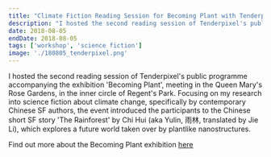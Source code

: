 ```yaml
---
title: "Climate Fiction Reading Session for Becoming Plant with Tenderpixel at Regent's Park London"
description: "I hosted the second reading session of Tenderpixel's public programme accompanying the exhibition 'Becoming Plant', meeting in the Queen Mary's Rose Gardens, in the inner circle of Regent's Park. Focusing on my research into science fiction about climate change, specifically by contemporary Chinese SF authors, the event introduced the participants to the Chinese short SF story 'The Rainforest' by Chi Hui (aka Yulin, 雨林, translated by Jie Li), which explores a future world taken over by plantlike nanostructures."
date: 2018-08-05
endDate: 2018-08-05
tags: ['workshop', 'science fiction']
image: './180805_tenderpixel.png'
---
```


I hosted the second reading session of Tenderpixel's public programme accompanying the exhibition 'Becoming Plant', meeting in the Queen Mary's Rose Gardens, in the inner circle of Regent's Park. Focusing on my research into science fiction about climate change, specifically by contemporary Chinese SF authors, the event introduced the participants to the Chinese short SF story 'The Rainforest' by Chi Hui (aka Yulin, 雨林, translated by Jie Li), which explores a future world taken over by plantlike nanostructures. 

Find out more about the Becoming Plant exhibition [here](http://tenderpixel.com/exhibitions/becoming-plant/)